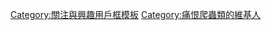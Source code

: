 {{Userbox
  |border-c = #000000
  |border-s = 1
  |id-c     = #ffffff
  |id-s     = 10
  |id-fc    = blue
  |info-c   = #ffffff
  |info-s   = 10
  |info-fc  = #6495ED
  |id       = <s>{{lang|zh-TW|爬蟲類}}</s>
  |info     = 這個用戶痛恨'''[[爬行動物|{{lang|zh-TW|爬蟲類}}]]'''。
}}
<noinclude>[[Category:關注與興趣用戶框模板]]</noinclude>
[[Category:痛恨爬蟲類的維基人]]